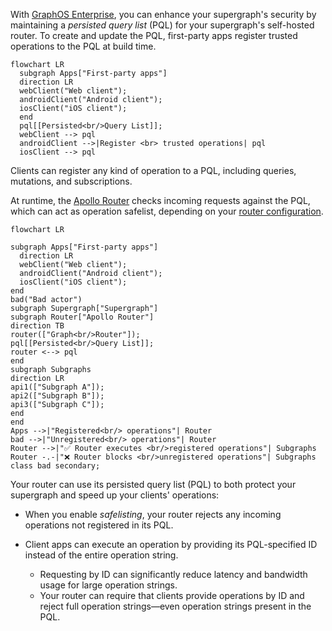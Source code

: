 With [GraphOS Enterprise](/graphos/enterprise/), you can enhance your supergraph's security by maintaining a _persisted query list_ (PQL) for your supergraph's self-hosted router. To create and update the PQL, first-party apps register trusted operations to the PQL at build time.

```mermaid
flowchart LR
  subgraph Apps["First-party apps"]
  direction LR
  webClient("Web client");
  androidClient("Android client");
  iosClient("iOS client");
  end
  pql[[Persisted<br/>Query List]];
  webClient --> pql
  androidClient -->|Register <br> trusted operations| pql
  iosClient --> pql
```

<Note>

Clients can register any kind of operation to a PQL, including queries, mutations, and subscriptions.

</Note>

At runtime, the [Apollo Router](/router/) checks incoming requests against the PQL, which can act as operation safelist, depending on your [router configuration](#2-router-configuration).

```mermaid
flowchart LR

subgraph Apps["First-party apps"]
  direction LR
  webClient("Web client");
  androidClient("Android client");
  iosClient("iOS client");
end
bad("Bad actor")
subgraph Supergraph["Supergraph"]
subgraph Router["Apollo Router"]
direction TB
router(["Graph<br/>Router"]);
pql[[Persisted<br/>Query List]];
router <--> pql
end
subgraph Subgraphs
direction LR
api1(["Subgraph A"]);
api2(["Subgraph B"]);
api3(["Subgraph C"]);
end
end
Apps -->|"Registered<br/> operations"| Router
bad -->|"Unregistered<br/> operations"| Router
Router -->|"✅ Router executes <br/>registered operations"| Subgraphs
Router -.-|"❌ Router blocks <br/>unregistered operations"| Subgraphs
class bad secondary;
```

Your router can use its persisted query list (PQL) to both protect your supergraph and speed up your clients' operations:

- When you enable _safelisting_, your router rejects any incoming operations not registered in its PQL.

- Client apps can execute an operation by providing its PQL-specified ID instead of the entire operation string.
  - Requesting by ID can significantly reduce latency and bandwidth usage for large operation strings.
  - Your router can require that clients provide operations by ID and reject full operation strings—even operation strings present in the PQL.
